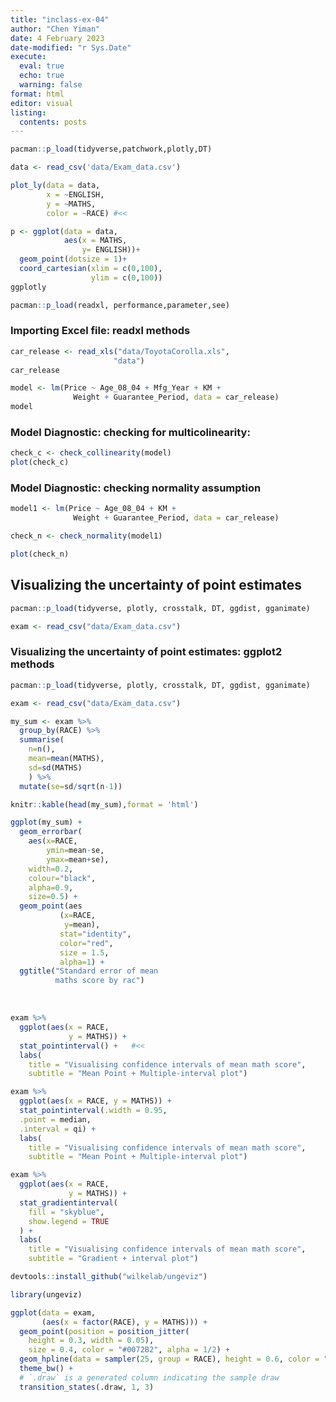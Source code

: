 ```yaml
---
title: "inclass-ex-04"
author: "Chen Yiman"
date: 4 February 2023
date-modified: "r Sys.Date"
execute:
  eval: true
  echo: true
  warning: false
format: html
editor: visual
listing: 
  contents: posts
---
```


```r
pacman::p_load(tidyverse,patchwork,plotly,DT)
```

```r
data <- read_csv('data/Exam_data.csv')
```

```r
plot_ly(data = data, 
        x = ~ENGLISH, 
        y = ~MATHS, 
        color = ~RACE) #<<

```

```r
p <- ggplot(data = data,
            aes(x = MATHS,
                y= ENGLISH))+
  geom_point(dotsize = 1)+
  coord_cartesian(xlim = c(0,100),
                  ylim = c(0,100))
ggplotly
```

```r
pacman::p_load(readxl, performance,parameter,see)
```

### Importing Excel file: readxl methods

```r
car_release <- read_xls("data/ToyotaCorolla.xls", 
                       "data")
car_release
```

```r
model <- lm(Price ~ Age_08_04 + Mfg_Year + KM + 
              Weight + Guarantee_Period, data = car_release)
model
```

### Model Diagnostic: checking for multicolinearity:

```r
check_c <- check_collinearity(model)
plot(check_c)
```

### Model Diagnostic: checking normality assumption

```r
model1 <- lm(Price ~ Age_08_04 + KM + 
              Weight + Guarantee_Period, data = car_release)
```

```r
check_n <- check_normality(model1)
```

```r
plot(check_n)
```

## Visualizing the uncertainty of point estimates

```r
pacman::p_load(tidyverse, plotly, crosstalk, DT, ggdist, gganimate)
```

```r
exam <- read_csv("data/Exam_data.csv")

```

### Visualizing the uncertainty of point estimates: ggplot2 methods

```r
pacman::p_load(tidyverse, plotly, crosstalk, DT, ggdist, gganimate)
```

```r
exam <- read_csv("data/Exam_data.csv")
```

```r
my_sum <- exam %>%
  group_by(RACE) %>%
  summarise(
    n=n(),
    mean=mean(MATHS),
    sd=sd(MATHS)
    ) %>%
  mutate(se=sd/sqrt(n-1))
```

```r
knitr::kable(head(my_sum),format = 'html')
```

```r
ggplot(my_sum) +
  geom_errorbar(
    aes(x=RACE, 
        ymin=mean-se, 
        ymax=mean+se), 
    width=0.2, 
    colour="black", 
    alpha=0.9, 
    size=0.5) +
  geom_point(aes
           (x=RACE, 
            y=mean), 
           stat="identity", 
           color="red",
           size = 1.5,
           alpha=1) +
  ggtitle("Standard error of mean 
          maths score by rac")
```

\

```r
exam %>%
  ggplot(aes(x = RACE, 
             y = MATHS)) +
  stat_pointinterval() +   #<<
  labs(
    title = "Visualising confidence intervals of mean math score",
    subtitle = "Mean Point + Multiple-interval plot")

```

```r
exam %>%
  ggplot(aes(x = RACE, y = MATHS)) +
  stat_pointinterval(.width = 0.95,
  .point = median,
  .interval = qi) +
  labs(
    title = "Visualising confidence intervals of mean math score",
    subtitle = "Mean Point + Multiple-interval plot")
```

```r
exam %>%
  ggplot(aes(x = RACE, 
             y = MATHS)) +
  stat_gradientinterval(   
    fill = "skyblue",      
    show.legend = TRUE     
  ) +                        
  labs(
    title = "Visualising confidence intervals of mean math score",
    subtitle = "Gradient + interval plot")
```

```r
devtools::install_github("wilkelab/ungeviz")
```

```r
library(ungeviz)
```

```r
ggplot(data = exam, 
       (aes(x = factor(RACE), y = MATHS))) +
  geom_point(position = position_jitter(
    height = 0.3, width = 0.05), 
    size = 0.4, color = "#0072B2", alpha = 1/2) +
  geom_hpline(data = sampler(25, group = RACE), height = 0.6, color = "#D55E00") +
  theme_bw() + 
  # `.draw` is a generated column indicating the sample draw
  transition_states(.draw, 1, 3)
```
